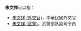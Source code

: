 '''朱文祥'''可以指：
* [[朱文祥_(外交官)|朱文祥 (外交官)]]，中華民國外交官
* [[朱文祥_(武警)|朱文祥 (武警)]]，武警部队副司令员

{{Disambiguation|W|Cat=三字朱姓人名消歧義}}